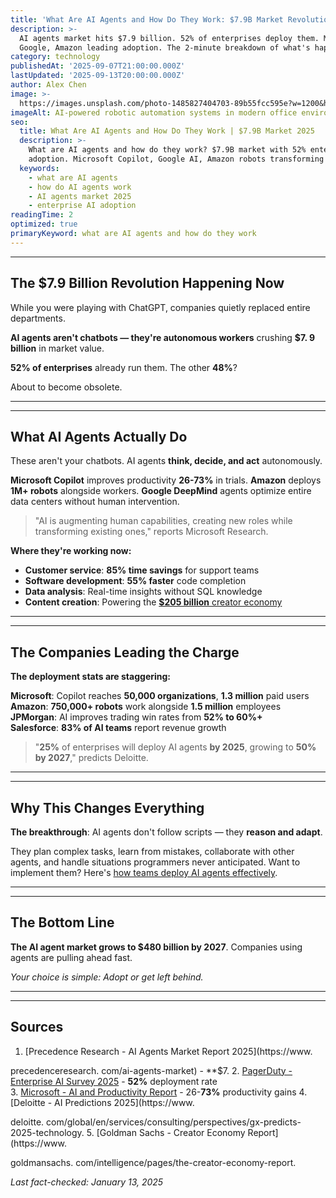 ```yaml
---
title: 'What Are AI Agents and How Do They Work: $7.9B Market Revolution'
description: >-
  AI agents market hits $7.9 billion. 52% of enterprises deploy them. Microsoft,
  Google, Amazon leading adoption. The 2-minute breakdown of what's happening.
category: technology
publishedAt: '2025-09-07T21:00:00.000Z'
lastUpdated: '2025-09-13T20:00:00.000Z'
author: Alex Chen
image: >-
  https://images.unsplash.com/photo-1485827404703-89b55fcc595e?w=1200&h=630&fit=crop
imageAlt: AI-powered robotic automation systems in modern office environment
seo:
  title: What Are AI Agents and How Do They Work | $7.9B Market 2025
  description: >-
    What are AI agents and how do they work? $7.9B market with 52% enterprise
    adoption. Microsoft Copilot, Google AI, Amazon robots transforming work.
  keywords:
    - what are AI agents
    - how do AI agents work
    - AI agents market 2025
    - enterprise AI adoption
readingTime: 2
optimized: true
primaryKeyword: what are AI agents and how do they work
---
```



---


## The **$7.9 Billion** Revolution Happening Now

While you were playing with ChatGPT, companies quietly replaced entire departments.

**AI agents aren't chatbots — they're autonomous workers** crushing ****$7. 9 billion**** in market value.

****52%** of enterprises** already run them.  The other **48%**?

About to become obsolete.


---


---


## What AI Agents Actually Do

These aren't your chatbots. AI agents **think, decide, and act** autonomously.

**Microsoft Copilot** improves productivity **26-**73%**** in trials. **Amazon** deploys ****1M**+ robots** alongside workers. **Google DeepMind** agents optimize entire data centers without human intervention.


> 

> "AI is augmenting human capabilities, creating new roles while transforming existing ones,"
 reports Microsoft Research.

**Where they're working now:**
- **Customer service**: ****85%** time savings** for support teams
- **Software development**: ****55%** faster** code completion
- **Data analysis**: Real-time insights without SQL knowledge
- **Content creation**: Powering the [**$205 billion** creator economy](/culture/creator-economy-hits-500-billion)


---


---


## The Companies Leading the Charge

**The deployment stats are staggering:**

**Microsoft**: Copilot reaches **50,000 organizations**, ****1.3 million**** paid users  
**Amazon**: **750,000+ robots** work alongside ****1.5 million**** employees  
**JPMorgan**: AI improves trading win rates from ****52%** to **60%**+**  
**Salesforce**: ****83%** of AI teams** report revenue growth


> 

> "**25%** of enterprises will deploy AI agents **by 2025**, growing to **50%** **by 2027**,"
 predicts Deloitte.


---


---


## Why This Changes Everything

**The breakthrough**: AI agents don't follow scripts — they **reason and adapt**.

They plan complex tasks, learn from mistakes, collaborate with other agents, and handle situations programmers never anticipated. Want to implement them? Here's [how teams deploy AI agents effectively](/technology/ai-agents-workplace-productivity-2025).


---


---


## The Bottom Line

**The AI agent market grows to **$480 billion** **by 2027****. Companies using agents are pulling ahead fast.

*Your choice is simple: Adopt or get left behind.*


---


---


## Sources

1.  [Precedence Research - AI Agents Market Report 2025](https://www.

precedenceresearch. com/ai-agents-market) - **$7.
2. [PagerDuty - Enterprise AI Survey 2025](https://www.pagerduty.com/resources/reports/digital-operations/) - **52%** deployment rate  
3. [Microsoft - AI and Productivity Report](https://www.microsoft.com/en-us/research/) - 26-**73%** productivity gains
4.  [Deloitte - AI Predictions 2025](https://www.

deloitte. com/global/en/services/consulting/perspectives/gx-predicts-2025-technology.
5.  [Goldman Sachs - Creator Economy Report](https://www.

goldmansachs. com/intelligence/pages/the-creator-economy-report.

*Last fact-checked: January 13, 2025*
